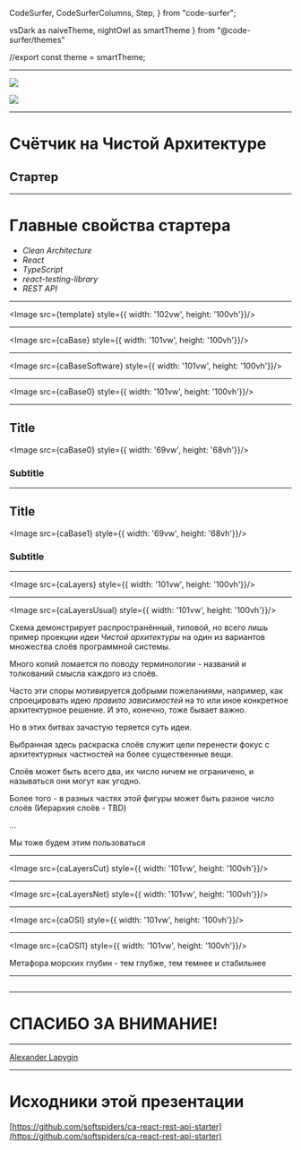 
  CodeSurfer,
  CodeSurferColumns,
  Step,
} from "code-surfer";

  vsDark as naiveTheme,
  nightOwl as smartTheme
} from "@code-surfer/themes"


//export const theme = smartTheme;






<Head>
  <title>Счётчик на Чистой Архитектуре</title>
</Head>

---

![](https://avatars0.githubusercontent.com/u/58282225?s=400&u=1877c06c2227806421484a23980e2ca123e3fa32&v=4)

![](https://avatars2.githubusercontent.com/u/47443457?s=400&u=dea74cc01b657d63400a5c36ea0b50975d7f7ef4&v=4)

---

# Счётчик на Чистой Архитектуре
## Стартер

---

# Главные свойства стартера

- *Clean Architecture*
- *React*
- *TypeScript*
- *react-testing-library*
- *REST API*

---

<Image src={template} style={{ width: '102vw', height: '100vh'}}/>

---

<Image src={caBase} style={{ width: '101vw', height: '100vh'}}/>

---

<Image src={caBaseSoftware} style={{ width: '101vw', height: '100vh'}}/>

---

<Image src={caBase0} style={{ width: '101vw', height: '100vh'}}/>

---

## Title

<Image src={caBase0} style={{ width: '69vw', height: '68vh'}}/>

### Subtitle

---

## Title

<Image src={caBase1} style={{ width: '69vw', height: '68vh'}}/>


### Subtitle

---

<Image src={caLayers} style={{ width: '101vw', height: '100vh'}}/>

---

<Image src={caLayersUsual} style={{ width: '101vw', height: '100vh'}}/>

<Notes>

Схема демонстрирует распространённый, типовой, но всего лишь пример проекции идеи *Чистой архитектуры* на один из
вариантов множества слоёв программной системы.

Много копий ломается по поводу терминологии - названий и толкований смысла каждого из слоёв.

Часто эти споры мотивируется добрыми пожеланиями, например, как спроецировать идею *правила зависимостей* на то или иное
конкретное архитектурное решение. И это, конечно, тоже бывает важно.

Но в этих битвах зачастую теряется суть идеи.

Выбранная здесь раскраска слоёв служит цели перенести фокус с архитектурных частностей на более существенные вещи.

Слоёв может быть всего два, их число ничем не ограничено, и называться они могут как угодно.

Более того - в разных частях этой фигуры может быть разное число слоёв (Иерархия слоёв - TBD) 
 
...

Мы тоже будем этим пользоваться

</Notes>

---

<Image src={caLayersCut} style={{ width: '101vw', height: '100vh'}}/>

---

<Image src={caLayersNet} style={{ width: '101vw', height: '100vh'}}/>

---

<Image src={caOSI} style={{ width: '101vw', height: '100vh'}}/>

---

<Image src={caOSI1} style={{ width: '101vw', height: '100vh'}}/>

<Notes>

Метафора морских глубин - тем глубже, тем темнее и стабильнее

</Notes>

---

<CodeSurferColumns themes={[myTheme]}>

<Step>

```ts file=../../src/index.tsx title="Counter"
```

</Step>

</CodeSurferColumns>

---

# СПАСИБО ЗА ВНИМАНИЕ!

---

[Alexander Lapygin](https://github.com/AlexanderLapygin)

---

# Исходники этой презентации

[https://github.com/softspiders/ca-react-rest-api-starter](https://github.com/softspiders/ca-react-rest-api-starter)
